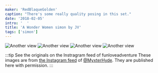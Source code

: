 ```yaml
---
maker: 'RedBlaqueGolden'
caption: "There's some really quality posing in this set."
date: '2018-02-05'
intro: '  '
title: 'A Wonder Women simon by JV'
tags: ['simon']
---
```


<!-- truncate -->

![Another view](https://posts.freesewing.org/uploads/wonder_woman_simon_view2_a8f4c2e951.jpg 'Another view')
![Another view](https://posts.freesewing.org/uploads/wonder_woman_simon_view3_c4357bf70f.jpg 'Another view')
![Another view](https://posts.freesewing.org/uploads/wonder_woman_simon_view4_b6b74a2fe6.jpg 'Another view')
![Another view](https://posts.freesewing.org/uploads/wonder_woman_simon_view5_6e42e949af.jpg 'Another view')

:::tip See the originals on the Instragram feed of funloveadventure
These images are from
[the Instagram feed](https://www.instagram.com/myxterhyde/)
of [@MyxterHyde](/users/MyxterHyde).
They are published here with permission.
:::
